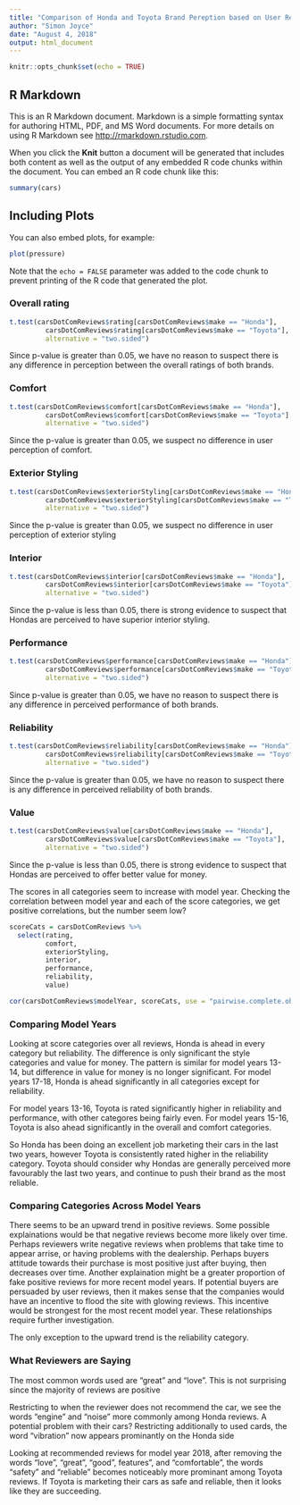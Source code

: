 ```yaml
---
title: "Comparison of Honda and Toyota Brand Pereption based on User Reviews from cars.com"
author: "Simon Joyce"
date: "August 4, 2018"
output: html_document
---
```


```r
knitr::opts_chunk$set(echo = TRUE)
```

## R Markdown

This is an R Markdown document. Markdown is a simple formatting syntax for authoring HTML, PDF, and MS Word documents. For more details on using R Markdown see <http://rmarkdown.rstudio.com>.

When you click the **Knit** button a document will be generated that includes both content as well as the output of any embedded R code chunks within the document. You can embed an R code chunk like this:

```r
summary(cars)
```

## Including Plots

You can also embed plots, for example:

```r
plot(pressure)
```

Note that the `echo = FALSE` parameter was added to the code chunk to prevent printing of the R code that generated the plot.

### Overall rating


```r
t.test(carsDotComReviews$rating[carsDotComReviews$make == "Honda"],
         carsDotComReviews$rating[carsDotComReviews$make == "Toyota"],
         alternative = "two.sided")
```

Since p-value is greater than 0.05, we have no reason to suspect there is any difference in perception between the overall ratings of both brands.

### Comfort

```r
t.test(carsDotComReviews$comfort[carsDotComReviews$make == "Honda"],
         carsDotComReviews$comfort[carsDotComReviews$make == "Toyota"],
         alternative = "two.sided")
```

Since the p-value is greater than 0.05, we suspect no difference in user perception of comfort.

### Exterior Styling

```r
t.test(carsDotComReviews$exteriorStyling[carsDotComReviews$make == "Honda"],
         carsDotComReviews$exteriorStyling[carsDotComReviews$make == "Toyota"],
         alternative = "two.sided")
```

Since the p-value is greater than 0.05, we suspect no difference in user perception of exterior styling

### Interior

```r
t.test(carsDotComReviews$interior[carsDotComReviews$make == "Honda"],
         carsDotComReviews$interior[carsDotComReviews$make == "Toyota"],
         alternative = "two.sided")
```

Since the p-value is less than 0.05, there is strong evidence to suspect that Hondas are perceived to have superior interior styling.

### Performance

```r
t.test(carsDotComReviews$performance[carsDotComReviews$make == "Honda"],
         carsDotComReviews$performance[carsDotComReviews$make == "Toyota"],
         alternative = "two.sided")
```

Since p-value is greater than 0.05, we have no reason to suspect there is any difference in perceived performance of both brands.

### Reliability

```r
t.test(carsDotComReviews$reliability[carsDotComReviews$make == "Honda"],
         carsDotComReviews$reliability[carsDotComReviews$make == "Toyota"],
         alternative = "two.sided")
```

Since the p-value is greater than 0.05, we have no reason to suspect there is any difference in perceived reliability of both brands.

### Value

```r
t.test(carsDotComReviews$value[carsDotComReviews$make == "Honda"],
         carsDotComReviews$value[carsDotComReviews$make == "Toyota"],
         alternative = "two.sided")
```

Since the p-value is less than 0.05, there is strong evidence to suspect that Hondas are perceived to offer better value for money.

The scores in all categories seem to increase with model year. Checking the correlation between model year and each of the score categories, we get positive correlations, but the number seem low?

```r
scoreCats = carsDotComReviews %>% 
  select(rating, 
         comfort, 
         exteriorStyling, 
         interior, 
         performance, 
         reliability, 
         value)

cor(carsDotComReviews$modelYear, scoreCats, use = "pairwise.complete.obs")
```

### Comparing Model Years

Looking at score categories over all reviews, Honda is ahead in every category but reliability. The difference is only significant the style categories and value for money. The pattern is similar for model years 13-14, but difference in value for money is no longer significant. For model years 17-18, Honda is ahead significantly in all categories except for reliability.

For model years 13-16, Toyota is rated significantly higher in reliability and performance, with other categores being fairly even. For model years 15-16, Toyota is also ahead significantly in the overall and comfort categories.

So Honda has been doing an excellent job marketing their cars in the last two years, however Toyota is consistently rated higher in the reliability category. Toyota should consider why Hondas are generally perceived more favourably the last two years, and continue to push their brand as the most reliable.

### Comparing Categories Across Model Years
There seems to be an upward trend in positive reviews. Some possible explainations would be that negative reviews become more likely over time. Perhaps reviewers write negative reviews when problems that take time to appear arrise, or having problems with the dealership. Perhaps buyers attitude towards their purchase is most positive just after buying, then decreases over time. Another explaination might be a greater proportion of fake positive reviews for more recent model years. If potential buyers are persuaded by user reviews, then it makes sense that the companies would have an incentive to flood the site with glowing reviews. This incentive would be strongest for the most recent model year. These relationships require further investigation.

The only exception to the upward trend is the reliability category.

### What Reviewers are Saying
The most common words used are "great" and "love". This is not surprising since the majority of reviews are positive

Restricting to when the reviewer does not recommend the car, we see the words "engine" and "noise" more commonly among Honda reviews. A potential problem with their cars? Restricting additionally to used cards, the word "vibration" now appears prominantly on the Honda side

Looking at recommended reviews for model year 2018, after removing the words "love", "great", "good", features", and "comfortable", the words "safety" and "reliable" becomes noticeably more prominant among Toyota reviews. If Toyota is marketing their cars as safe and reliable, then it looks like they are succeeding.